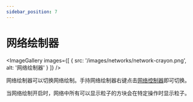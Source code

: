 ```yaml
---
sidebar_position: 7
---
```



# 网络绘制器

<ImageGallery images={[
  { src: '/images/networks/network-crayon.png', alt: '网络绘制器' }
]} />

网络绘制器可以切换网络绘制。手持网络绘制器右键点击[网络控制器](../network-nodes/network-controller)即可切换。

当网络绘制开启时，网络中所有可以显示粒子的方块会在特定操作时显示粒子。

